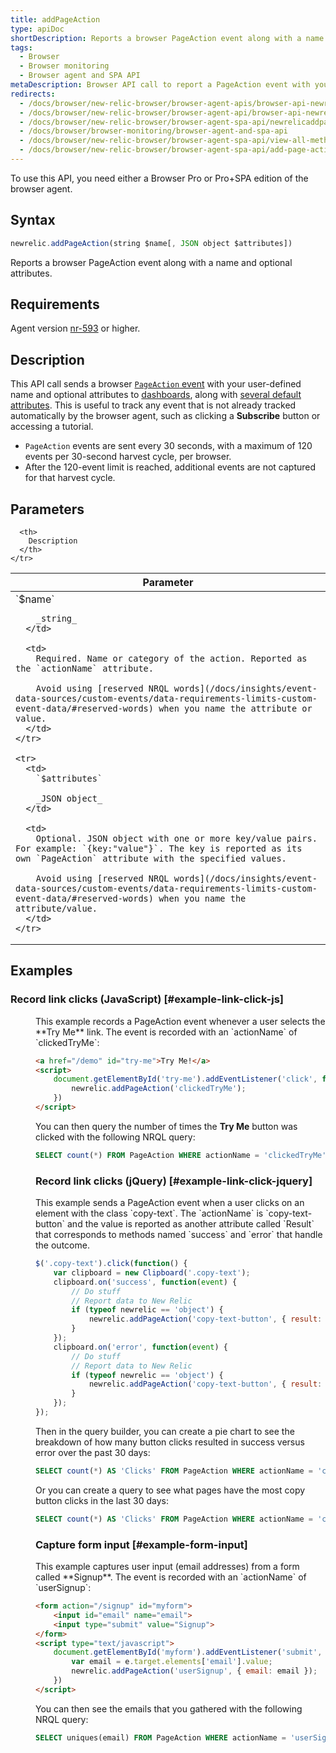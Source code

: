 ```yaml
---
title: addPageAction
type: apiDoc
shortDescription: Reports a browser PageAction event along with a name and optional attributes.
tags:
  - Browser
  - Browser monitoring
  - Browser agent and SPA API
metaDescription: Browser API call to report a PageAction event with your user-defined name and attributes to New Relic Dashboards.
redirects:
  - /docs/browser/new-relic-browser/browser-agent-apis/browser-api-newrelicaddpageaction
  - /docs/browser/new-relic-browser/browser-agent-api/browser-api-newrelicaddpageaction
  - /docs/browser/new-relic-browser/browser-agent-spa-api/newrelicaddpageaction-browser-agent-api
  - /docs/browser/browser-monitoring/browser-agent-and-spa-api
  - /docs/browser/new-relic-browser/browser-agent-spa-api/view-all-methods
  - /docs/browser/new-relic-browser/browser-agent-spa-api/add-page-action
---
```


<Callout variant="important">
To use this API, you need either a Browser Pro or Pro+SPA edition of the browser agent.
  </Callout> 

## Syntax

```js
newrelic.addPageAction(string $name[, JSON object $attributes])
```

Reports a browser PageAction event along with a name and optional attributes.

## Requirements

Agent version [nr-593](/docs/release-notes/new-relic-browser-release-notes/browser-agent-release-notes) or higher.

## Description

This API call sends a browser [`PageAction` event](/docs/insights/explore-data/custom-events/insert-browser-custom-events-attributes-insights-javascript-api) with your user-defined name and optional attributes to [dashboards](/docs/query-your-data/explore-query-data/dashboards/introduction-new-relic-one-dashboards), along with [several default attributes](/docs/insights/explore-data/attributes/browser-default-attributes-insights). This is useful to track any event that is not already tracked automatically by the browser agent, such as clicking a **Subscribe** button or accessing a tutorial.

* `PageAction` events are sent every 30 seconds, with a maximum of 120 events per 30-second harvest cycle, per browser.
* After the 120-event limit is reached, additional events are not captured for that harvest cycle.

## Parameters

<table>
  <thead>
    <tr>
      <th width="25%">
        Parameter
      </th>

      <th>
        Description
      </th>
    </tr>
  </thead>

  <tbody>
    <tr>
      <td>
        `$name`

        _string_
      </td>

      <td>
        Required. Name or category of the action. Reported as the `actionName` attribute.

        Avoid using [reserved NRQL words](/docs/insights/event-data-sources/custom-events/data-requirements-limits-custom-event-data/#reserved-words) when you name the attribute or value.
      </td>
    </tr>

    <tr>
      <td>
        `$attributes`

        _JSON object_
      </td>

      <td>
        Optional. JSON object with one or more key/value pairs. For example: `{key:"value"}`. The key is reported as its own `PageAction` attribute with the specified values.

        Avoid using [reserved NRQL words](/docs/insights/event-data-sources/custom-events/data-requirements-limits-custom-event-data/#reserved-words) when you name the attribute/value.
      </td>
    </tr>
  </tbody>
</table>

## Examples

### Record link clicks (JavaScript) [#example-link-click-js]

<dd>
  This example records a PageAction event whenever a user selects the **Try Me** link. The event is recorded with an `actionName` of `clickedTryMe`:

  ```html
  <a href="/demo" id="try-me">Try Me!</a>
  <script>
      document.getElementById('try-me').addEventListener('click', function(e) {
          newrelic.addPageAction('clickedTryMe');
      })
  </script>
  ```

  You can then query the number of times the **Try Me** button was clicked with the following NRQL query:

  ```sql
  SELECT count(*) FROM PageAction WHERE actionName = 'clickedTryMe' SINCE 1 hour ago
  ```

  ### Record link clicks (jQuery) [#example-link-click-jquery]
</dd>

<dd>
  This example sends a PageAction event when a user clicks on an element with the class `copy-text`. The `actionName` is `copy-text-button` and the value is reported as another attribute called `Result` that corresponds to methods named `success` and `error` that handle the outcome.

  ```js
  $('.copy-text').click(function() {
      var clipboard = new Clipboard('.copy-text');
      clipboard.on('success', function(event) {
          // Do stuff
          // Report data to New Relic
          if (typeof newrelic == 'object') {
              newrelic.addPageAction('copy-text-button', { result: 'success' });
          }
      });
      clipboard.on('error', function(event) {
          // Do stuff
          // Report data to New Relic
          if (typeof newrelic == 'object') {
              newrelic.addPageAction('copy-text-button', { result: 'error' });
          }
      });
  });
  ```

  Then in the query builder, you can create a pie chart to see the breakdown of how many button clicks resulted in success versus error over the past 30 days:

  ```sql
  SELECT count(*) AS 'Clicks' FROM PageAction WHERE actionName = 'copy-text-button' FACET result SINCE 30 days ago
  ```

  Or you can create a query to see what pages have the most copy button clicks in the last 30 days:

  ```sql
  SELECT count(*) AS 'Clicks' FROM PageAction WHERE actionName = 'copy-text-button' FACET currentUrl SINCE 30 days ago
  ```

  ### Capture form input [#example-form-input]
</dd>

<dd>
  This example captures user input (email addresses) from a form called **Signup**. The event is recorded with an `actionName` of `userSignup`:

  ```html
  <form action="/signup" id="myform">
      <input id="email" name="email">
      <input type="submit" value="Signup">
  </form>
  <script type="text/javascript">
      document.getElementById('myform').addEventListener('submit', function(e) {
          var email = e.target.elements['email'].value;
          newrelic.addPageAction('userSignup', { email: email });
      })
  </script>
  ```

  You can then see the emails that you gathered with the following NRQL query:

  ```sql
  SELECT uniques(email) FROM PageAction WHERE actionName = 'userSignup' SINCE 1 hour ago
  ```
</dd>
